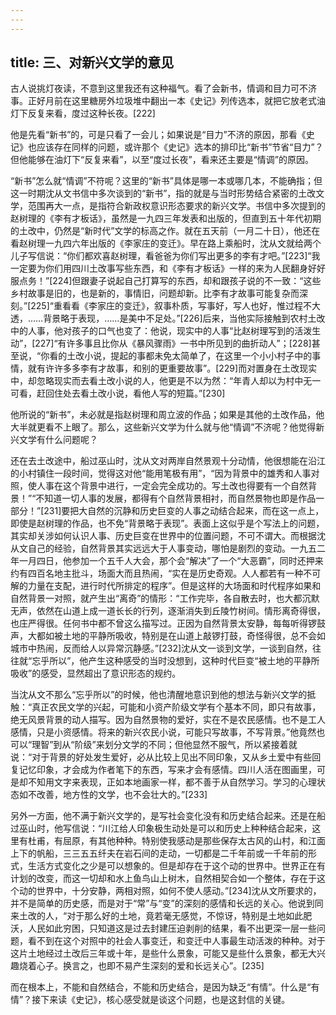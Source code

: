 ```yaml
---
---
---
```

title: 三、对新兴文学的意见
---




古人说挑灯夜读，不意到这里我还有这种福气。看了会新书，情调和目力可不济事。正好月前在这里糖房外垃圾堆中翻出一本《史记》列传选本，就把它放老式油灯下反复来看，度过这种长夜。[222]

他是先看“新书”的，可是只看了一会儿；如果说是“目力”不济的原因，那看《史记》也应该存在同样的问题，或许那个《史记》选本的排印比“新书”节省“目力”？但他能够在油灯下“反复来看”，以至“度过长夜”，看来还主要是“情调”的原因。

“新书”怎么就“情调”不符呢？这里的“新书”具体是哪一本或哪几本，不能确指；但这一时期沈从文书信中多次谈到的“新书”，指的就是与当时形势结合紧密的土改文学，范围再大一点，是指符合新政权意识形态要求的新兴文学。书信中多次提到的赵树理的《李有才板话》，虽然是一九四三年发表和出版的，但直到五十年代初期的土改中，仍然是“新时代”文学的标高之作。就在五天前（一月二十日），他还在看赵树理一九四六年出版的《李家庄的变迁》。早在路上乘船时，沈从文就给两个儿子写信说：“你们都欢喜赵树理，看爸爸为你们写出更多的李有才吧。”[223]“我一定要为你们用四川土改事写些东西，和《李有才板话》一样的来为人民翻身好好服点务！”[224]但跟妻子说起自己打算写的东西，却和跟孩子说的不一致：“这些乡村故事是旧的，也是新的，事情旧，问题却新。比李有才故事可能复杂而深刻。”[225]“重看看《李家庄的变迁》，叙事朴质，写事好，写人也好，惟过程不大透，……背景略于表现，……是美中不足处。”[226]后来，当他实际接触到农村土改中的人事，他对孩子的口气也变了：他说，现实中的人事“比赵树理写到的活泼生动”，[227]“有许多事且比你从《暴风骤雨》一书中所见到的曲折动人”；[228]甚至说，“你看的土改小说，提起的事都未免太简单了，在这里一个小小村子中的事情，就有许许多多李有才故事，和别的更重要故事”。[229]而对置身在土改现实中，却忽略现实而去看土改小说的人，他更是不以为然：“年青人却以为村中无一可看，赶回住处去看土改小说，看他人写的短篇。”[230]

他所说的“新书”，未必就是指赵树理和周立波的作品；如果是其他的土改作品，他大半就更看不上眼了。那么，这些新兴文学为什么就与他“情调”不济呢？他觉得新兴文学有什么问题呢？

还在去土改途中，船过巫山时，沈从文对两岸自然景观十分动情，他很想能在沿江的小村镇住一段时间，觉得这对他“能用笔极有用”，“因为背景中的雄秀和人事对照，使人事在这个背景中进行，一定会完全成功的。写土改也得要有一个自然背景！”“不知道一切人事的发展，都得有个自然背景相衬，而自然景物也即是作品一部分！”[231]要把大自然的沉静和历史巨变的人事之动结合起来，而在这一点上，即使是赵树理的作品，也不免“背景略于表现”。表面上这似乎是个写法上的问题，其实却关涉如何认识人事、历史巨变在世界中的位置问题，不可不谓大。而根据沈从文自己的经验，自然背景其实远远大于人事变动，哪怕是剧烈的变动。一九五二年一月四日，他参加一个五千人大会，那个会“解决”了一个“大恶霸”，同时还押来约有四百名地主批斗，场面大而且热闹，“实在是历史奇观。人人都若有一种不可解的力量在支配，进行时代所排定的程序”。但是这样的大场面和时代程序如果和自然背景一对照，就产生出“离奇”的情形：“工作完毕，各自散去时，也大都沉默无声，依然在山道上成一道长长的行列，逐渐消失到丘陵竹树间。情形离奇得很，也庄严得很。任何书中都不曾这么描写过。正因为自然背景太安静，每每听得锣鼓声，大都如被土地的平静所吸收，特别是在山道上敲锣打鼓，奇怪得很，总不会如城市中热闹，反而给人以异常沉静感。”[232]沈从文一谈到文学，一谈到自然，往往就“忘乎所以”，他产生这种感受的当时没想到，这种时代巨变“被土地的平静所吸收”的感受，显然超出了意识形态的规约。

当沈从文不那么“忘乎所以”的时候，他也清醒地意识到他的想法与新兴文学的抵触：“真正农民文学的兴起，可能和小资产阶级文学有个基本不同，即只有故事，绝无风景背景的动人描写。因为自然景物的爱好，实在不是农民感情。也不是工人感情，只是小资感情。将来的新兴农民小说，可能只写故事，不写背景。”他竟然也可以“理智”到从“阶级”来划分文学的不同；但他显然不服气，所以紧接着就说：“对于背景的好处发生爱好，必从比较上见出不同印象，又从乡土爱中有些回复记忆印象，才会成为作者笔下的东西，写来才会有感情。四川人活在图画里，可是却不知用文字来表现，正如本地画家一样，都不善于从自然学习。学习的心理状态如不改善，地方性的文学，也不会壮大的。”[233]

另外一方面，他不满于新兴文学的，是写社会变化没有和历史结合起来。还是在船过巫山时，他写信说：“川江给人印象极生动处是可以和历史上种种结合起来，这里有杜甫，有屈原，有其他种种。特别使我感动是那些保存太古风的山村，和江面上下的帆船，三三五五纤夫在岩石间的走动，一切都是二千年前或一千年前的形式，生活方式变化之少是可以想象的。但是却存在于这个动的世界中。世界正在有计划的改变，而这一切却和水上鱼鸟山上树木，自然相契合如一个整体，存在于这个动的世界中，十分安静，两相对照，如何不使人感动。”[234]沈从文所要求的，并不是简单的历史感，而是对于“常”与“变”的深刻的感情和长远的关心。他说到同来土改的人，“对于那么好的土地，竟若毫无感觉，不惊讶，特别是土地如此肥沃，人民如此穷困，只知道这是过去封建压迫剥削的结果，看不出更深一层一些问题，看不到在这个对照中的社会人事变迁，和变迁中人事最生动活泼的种种。对于这片土地经过土改后三年或十年，是些什么景象，可能又是些什么景象，都无大兴趣烧着心子。换言之，也即不易产生深刻的爱和长远关心”。[235]

而在根本上，不能和自然结合，不能和历史结合，是因为缺乏“有情”。什么是“有情”？接下来读《史记》，核心感受就是谈这个问题，也是这封信的关键。